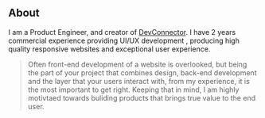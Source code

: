## About

I am a Product Engineer, and creator of [DevConnector](guarded-thicket-68629.herokuapp.com). I have 2 years commercial experience providing UI/UX development , producing high quality responsive websites and exceptional user experience.

> Often front-end development of a website is overlooked, but being the part of your project that combines design, back-end development and the layer that your users interact with, from my experience, it is the most important to get right.
Keeping that in mind, I am highly motivtaed towards buliding products that brings true value to the end user.